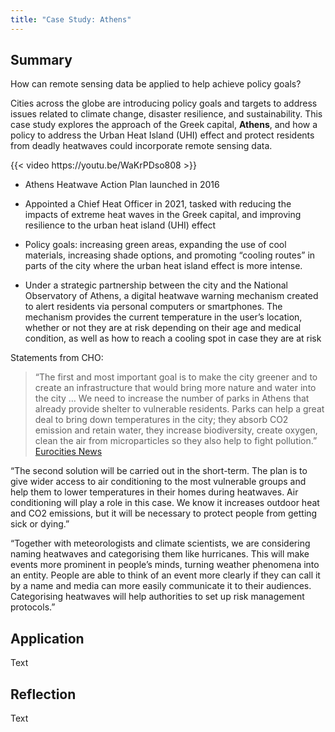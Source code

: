 ```yaml
---
title: "Case Study: Athens"
---
```


## Summary

How can remote sensing data be applied to help achieve policy goals?

Cities across the globe are introducing policy goals and targets to address issues related to climate change, disaster resilience, and sustainability. This case study explores the approach of the Greek capital, **Athens**, and how a policy to address the Urban Heat Island (UHI) effect and protect residents from deadly heatwaves could incorporate remote sensing data.

{{< video https://youtu.be/WaKrPDso808 >}}

-   Athens Heatwave Action Plan launched in 2016

-   Appointed a Chief Heat Officer in 2021, tasked with reducing the impacts of extreme heat waves in the Greek capital, and improving resilience to the urban heat island (UHI) effect

-   Policy goals: increasing green areas, expanding the use of cool materials, increasing shade options, and promoting "cooling routes" in parts of the city where the urban heat island effect is more intense.

-   Under a strategic partnership between the city and the National Observatory of Athens, a digital heatwave warning mechanism created to alert residents via personal computers or smartphones. The mechanism provides the current temperature in the user's location, whether or not they are at risk depending on their age and medical condition, as well as how to reach a cooling spot in case they are at risk

Statements from CHO:

> "The first and most important goal is to make the city greener and to create an infrastructure that would bring more nature and water into the city ... We need to increase the number of parks in Athens that already provide shelter to vulnerable residents. Parks can help a great deal to bring down temperatures in the city; they absorb CO2 emission and retain water, they increase biodiversity, create oxygen, clean the air from microparticles so they also help to fight pollution." [Eurocities News](https://eurocities.eu/latest/athens-heat-warrior/)

"The second solution will be carried out in the short-term. The plan is to give wider access to air conditioning to the most vulnerable groups and help them to lower temperatures in their homes during heatwaves. Air conditioning will play a role in this case. We know it increases outdoor heat and CO2 emissions, but it will be necessary to protect people from getting sick or dying."

"Together with meteorologists and climate scientists, we are considering naming heatwaves and categorising them like hurricanes. This will make events more prominent in people's minds, turning weather phenomena into an entity. People are able to think of an event more clearly if they can call it by a name and media can more easily communicate it to their audiences. Categorising heatwaves will help authorities to set up risk management protocols."

## Application

Text

## Reflection

Text

